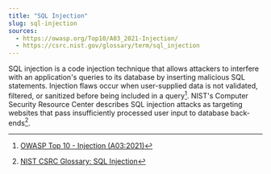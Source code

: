 ```yaml
---
title: "SQL Injection"
slug: sql-injection
sources:
  - https://owasp.org/Top10/A03_2021-Injection/
  - https://csrc.nist.gov/glossary/term/sql_injection
---
```


SQL injection is a code injection technique that allows attackers to interfere with an application's queries to its database by inserting malicious SQL statements. Injection flaws occur when user-supplied data is not validated, filtered, or sanitized before being included in a query[^1]. NIST's Computer Security Resource Center describes SQL injection attacks as targeting websites that pass insufficiently processed user input to database back-ends[^2].

[^1]: [OWASP Top 10 - Injection (A03:2021)](https://owasp.org/Top10/A03_2021-Injection/)

[^2]: [NIST CSRC Glossary: SQL Injection](https://csrc.nist.gov/glossary/term/sql_injection)
